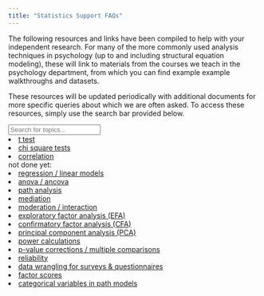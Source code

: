 ---
title: "Statistics Support FAQs"
---

<script>
function myFunction() {
  // Declare variables
  var input, filter, ul, li, a, i, txtValue;
  input = document.getElementById('myInput');
  filter = input.value.toUpperCase();
  ul = document.getElementById("myUL");
  li = ul.getElementsByTagName('li');

  // Loop through all list items, and hide those who don't match the search query
  for (i = 0; i < li.length; i++) {
    a = li[i].getElementsByTagName("a")[0];
    txtValue = a.textContent || a.innerText;
    if (txtValue.toUpperCase().indexOf(filter) > -1) {
      li[i].style.display = "";
    } else {
      li[i].style.display = "none";
    }
  }
}
</script>


<!-- - a simple analysis explained well, is better than a complex analysis explained poorly.   -->


The following resources and links have been compiled to help with your independent research. For many of the more commonly used analysis techniques in psychology (up to and including structural equation modeling), these will link to materials from the courses we teach in the psychology department, from which you can find example example walkthroughs and datasets. 

These resources will be updated periodically with additional documents for more specific queries about which we are often asked. To access these resources, simply use the search bar provided below.  



<input type="text" id="myInput" onkeyup="myFunction()" placeholder="Search for topics... ">
<div id="myUL">
<li>[t test](ttest.html)</li>
<li>[chi square tests](chisq.html)</li>
<li>[correlation](covcor.html)</li>
</div>

not done yet: 
<li>[regression / linear models](regression.html)</li>
<li>[anova / ancova](anova.html)</li>
<li>[path analysis](path.html)</li>
<li>[mediation](mediation.html)</li>
<li>[moderation / interaction](moderation.html)</li>
<li>[exploratory factor analysis (EFA)](efa.html)</li>
<li>[confirmatory factor analysis (CFA)](cfa.html)</li>
<li>[principal component analysis (PCA)](pca.html)</li>
<li>[power calculations](power.html)</li>
<li>[p-value corrections / multiple comparisons](padjust.html)</li>
<li>[reliability](reliability.html)</li>
<li>[data wrangling for surveys & questionnaires](surveywrangle.html)</li>
<li>[factor scores](fscores.html)</li>
<li>[categorical variables in path models](pathcat.html)</li>

<!-- - Path with categorical predictors -->
<!-- 	- [https://jslefche.github.io/sem_book/categorical-variables.html](https://jslefche.github.io/sem_book/categorical-variables.html)   -->
<!-- - "use Bayes to prove the null hypothesis" - bayes support of null -->
<!-- - equivalence tests TOST -->
<!-- - Power by simulation -->
<!-- 	- [https://niklasjohannes.github.io/power-workshop/content/05-alpha-beta-sensitivity/05-slides.html](https://niklasjohannes.github.io/power-workshop/content/05-alpha-beta-sensitivity/05-slides.html) -->
<!-- - latent class analysis -->
<!-- - growth curve -->
<!-- - ordinal reg -->
<!-- - probit reg -->
<!-- - beta reg -->
<!-- - quantile reg -->
<!-- - mixture model -->
<!-- - Troubleshooting assumptions ANOVA & LM -->
<!-- 	- Type of model, model spec, transform, bootstrap -->
<!-- 	- wilcoxon/man Whitney -->
<!-- 	- Bootstrap ANOVA -->
